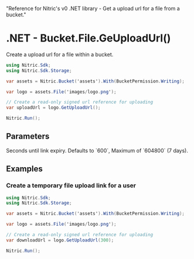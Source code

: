   "Reference for Nitric's v0 .NET library - Get a upload url for a file from a bucket."

# .NET - Bucket.File.GeUploadUrl()

Create a upload url for a file within a bucket.

```csharp
using Nitric.Sdk;
using Nitric.Sdk.Storage;

var assets = Nitric.Bucket('assets').With(BucketPermission.Writing);

var logo = assets.File('images/logo.png');

// Create a read-only signed url reference for uploading
var uploadUrl = logo.GetUploadUrl();

Nitric.Run();
```

## Parameters

<Properties>
  <Property name="expiry" type="int">
    Seconds until link expiry. Defaults to `600`, Maximum of `604800` (7 days).
  </Property>
</Properties>

## Examples

### Create a temporary file upload link for a user

```csharp
using Nitric.Sdk;
using Nitric.Sdk.Storage;

var assets = Nitric.Bucket('assets').With(BucketPermission.Writing);

var logo = assets.File('images/logo.png');

// Create a read-only signed url reference for uploading
var downloadUrl = logo.GetUploadUrl(300);

Nitric.Run();
```
